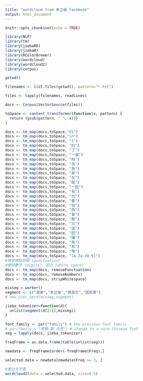 ```yaml
---
title: "wordcloud from 朱立倫 facebook"
output: html_document
---
```


```r
knitr::opts_chunk$set(echo = TRUE)
```

```r
library(NLP)
library(tm)
library(jiebaRD)
library(jiebaR)
library(RColorBrewer)
library(wordcloud)
library(wordcloud2)
library(corpus)
```
```r
getwd()
```
```r
filenames <- list.files(getwd(), pattern="*.txt")
```

```r
files <- lapply(filenames, readLines)
```

```r
docs <- Corpus(VectorSource(files))
```

```r
toSpace <- content_transformer(function(x, pattern) {
  return (gsub(pattern, " ", x))}
)
```

```r
docs <- tm_map(docs,toSpace,"V1")
docs <- tm_map(docs,toSpace,"\n")
docs <- tm_map(docs,toSpace, "1")
docs <- tm_map(docs,toSpace, "的")
docs <- tm_map(docs,toSpace, "了")
docs <- tm_map(docs,toSpace, "一個")
docs <- tm_map(docs,toSpace, "時")
docs <- tm_map(docs,toSpace, "及")
docs <- tm_map(docs,toSpace, "為")
docs <- tm_map(docs,toSpace, "是")
docs <- tm_map(docs,toSpace, "在")
docs <- tm_map(docs,toSpace, "就")
docs <- tm_map(docs,toSpace, "一起")
docs <- tm_map(docs,toSpace, "有")
docs <- tm_map(docs,toSpace, "也")
docs <- tm_map(docs,toSpace, "要")
docs <- tm_map(docs,toSpace, "但")
docs <- tm_map(docs,toSpace, "而")
docs <- tm_map(docs,toSpace, "會")
docs <- tm_map(docs,toSpace, "都")
docs <- tm_map(docs,toSpace, "只")
docs <- tm_map(docs,toSpace, "這")
docs <- tm_map(docs,toSpace, "因")
docs <- tm_map(docs,toSpace, "讓")
docs <- tm_map(docs,toSpace, "與")
docs <- tm_map(docs,toSpace, "和")
docs <- tm_map(docs,toSpace, "等")
docs <- tm_map(docs,toSpace, "[A-Za-z0-9]")
#移除標點符號 (punctuation)
#移除數字 (digits)、空白 (white space)
docs <- tm_map(docs, removePunctuation)
docs <- tm_map(docs, removeNumbers)
docs <- tm_map(docs, stripWhitespace)
```

```r
mixseg = worker()
segment <- c("選舉","朱立倫","蔡英文","國民黨")
# new_user_word(mixseg,segment)
```
```r
jieba_tokenizer=function(d){
  unlist(segment(d[[1]],mixseg))
}
```
```r
font_family <- par("family") # the previous font family
# par(family = "黑體-繁 中黑") # change to a nice Chinese font
seg = lapply(docs, jieba_tokenizer)
```

```r
freqFrame = as.data.frame(table(unlist(seg)))
```
```r
newdata <- freqFrame[order(-freqFrame$Freq),] 
```
```r
selected.data = newdata[newdata$Freq >= 3, ]
```

```r
#畫出文字雲
wordcloud2(data = selected.data, size=0.5)
```

